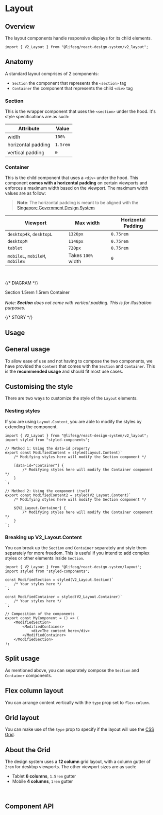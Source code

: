 
<Meta of={LayoutStories} />

# Layout

## Overview

The layout components handle responsive displays for its child elements.

```tsx
import { V2_Layout } from "@lifesg/react-design-system/v2_layout";
```

## Anatomy

A standard layout comprises of 2 components:

-   `Section` the component that represents the `<section>` tag
-   `Container` the component that represents the child `<div>` tag

### Section

This is the wrapper component that uses the `<section>` under the hood.
It's style specifications are as such:

| Attribute          | Value    |
| ------------------ | -------- |
| width              | `100%`   |
| horizontal padding | `1.5rem` |
| vertical padding   | `0`      |

### Container

This is the child component that uses a `<div>` under the hood.
This component **comes with a horizontal padding** on certain viewports and
enforces a maximum width based on the viewport. The maximum width values are
as follow:

> **Note**: The horizontal padding is meant to be aligned with the
> [Singapore Government Design System](https://designsystem.tech.gov.sg/)

| Viewport                        | Max width          | Horizontal Padding |
| ------------------------------- | ------------------ | ------------------ |
| `desktop4k`, `desktopL`         | `1320px`           | `0.75rem`          |
| `desktopM`                      | `1140px`           | `0.75rem`          |
| `tablet`                        | `720px`            | `0.75rem`          |
| `mobileL`, `mobileM`, `mobileS` | Takes `100%` width | `0`                |

<br />

{/* DIAGRAM */}

<div style={{ padding: "3rem 0" }}>
    <Layout.Section
        style={{
            padding: "2.5rem 1.5rem",
            background: "#F9B5B2",
            display: "flex",
            justifyContent: "center",
        }}
    >
        <Label>Section</Label>
        <PaddingLabel>1.5rem</PaddingLabel>
        <PaddingLabel direction="right">1.5rem</PaddingLabel>
        <Layout.Container
            style={{
                background: "#FDDDD7",
                display: "flex",
                justifyContent: "center",
            }}
        >
            <Label>Container</Label>
            <div
                style={{
                    width: "100%",
                    height: "50px",
                }}
            />
        </Layout.Container>
    </Layout.Section>
    <br />
    <Text.XSmall>
        <em>
            Note: <strong>Section</strong> does not come with vertical padding.
            This is for illustration purposes.
        </em>
    </Text.XSmall>
</div>

{/* STORY */}

## Usage

## General usage

To allow ease of use and not having to compose the two components, we have provided the `Content` that comes with the `Section` and `Container`. This is the **recommended usage** and should fit most use cases.

<Canvas of={LayoutStories.GeneralUsage} />

## Customising the style

There are two ways to customize the style of the `Layout` elements.

### Nesting styles

If you are using `Layout.Content`, you are able to modify the styles by extending the component.

```tsx
import { V2_Layout } from "@lifesg/react-design-system/v2_layout";
import styled from "styled-components";

// Method 1: Using the data-id property
export const ModifiedContent = styled(Layout.Content)`
    /* Modifying styles here will modify the Section component */

    [data-id="container"] {
        /* Modifying styles here will modify the Container component */
    }
`;

// Method 2: Using the component itself
export const ModifiedContent2 = styled(V2_Layout.Content)`
    /* Modifying styles here will modify the Section component */

    ${V2_Layout.Container} {
        /* Modifying styles here will modify the Container component */
    }
`;
```

### Breaking up V2_Layout.Content

You can break up the `Section` and `Container` separately and style them separately for more freedom. This is useful
if you intend to add complex styles or other elements inside `Section`.

```tsx
import { V2_Layout } from "@lifesg/react-design-system/layout";
import styled from "styled-components";

const ModifiedSection = styled(V2_Layout.Section)`
    /* Your styles here */
`;

const ModifiedContainer = styled(V2_Layout.Container)`
    /* Your styles here */
`;

// Composition of the components
export const MyComponent = () => (
    <ModifiedSection>
        <ModifiedContainer>
            <div>The content here</div>
        </ModifiedContainer>
    </ModifiedSection>
);
```

## Split usage

As mentioned above, you can separately compose the `Section` and `Container` components.

<Canvas of={LayoutStories.SplitUsage} />

## Flex column layout

You can arrange content vertically with the `type` prop set to `flex-column`.

<Canvas of={LayoutStories.FlexColumnLayout} />

## Grid layout

You can make use of the `type` prop to specify if the layout will use the [CSS Grid](https://css-tricks.com/snippets/css/complete-guide-grid/).

<Canvas of={LayoutStories.GridLayout} />

## About the Grid

The design system uses a **12 column** grid layout, with a column gutter of `2rem` for desktop viewports. The other viewport sizes are as such:

-   Tablet **8 columns**, `1.5rem` gutter
-   Mobile **4 columns**, `1rem` gutter

<br />

## Component API

<PropsTable />
